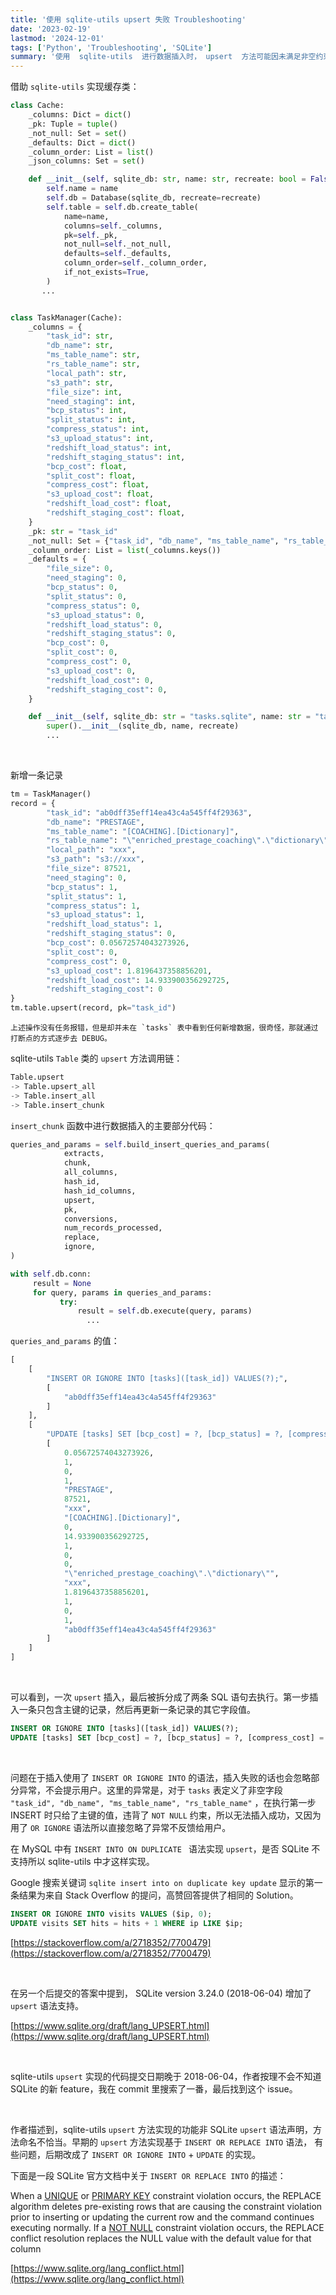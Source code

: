 ```yaml
---
title: '使用 sqlite-utils upsert 失败 Troubleshooting'
date: '2023-02-19'
lastmod: '2024-12-01'
tags: ['Python', 'Troubleshooting', 'SQLite']
summary: '使用  sqlite-utils  进行数据插入时， upsert  方法可能因未满足非空约束而失败。插入时只提供主键值导致违反  NOT NULL  约束，因而插入失败但未反馈错误。SQLite 3.24.0 及以上版本支持  upsert  语法，建议使用该语法以避免此类问题。sqlite-utils 的  upsert  实现不符合 SQLite 的新特性，需注意其命名和实现方式。'
---
```


借助 `sqlite-utils` 实现缓存类：


```python
class Cache:
    _columns: Dict = dict()
    _pk: Tuple = tuple()
    _not_null: Set = set()
    _defaults: Dict = dict()
    _column_order: List = list()
    _json_columns: Set = set()

    def __init__(self, sqlite_db: str, name: str, recreate: bool = False):
        self.name = name
        self.db = Database(sqlite_db, recreate=recreate)
        self.table = self.db.create_table(
            name=name,
            columns=self._columns,
            pk=self._pk,
            not_null=self._not_null,
            defaults=self._defaults,
            column_order=self._column_order,
            if_not_exists=True,
        )
	   ...


class TaskManager(Cache):
    _columns = {
        "task_id": str,
        "db_name": str,
        "ms_table_name": str,
        "rs_table_name": str,
        "local_path": str,
        "s3_path": str,
        "file_size": int,
        "need_staging": int,
        "bcp_status": int,
        "split_status": int,
        "compress_status": int,
        "s3_upload_status": int,
        "redshift_load_status": int,
        "redshift_staging_status": int,
        "bcp_cost": float,
        "split_cost": float,
        "compress_cost": float,
        "s3_upload_cost": float,
        "redshift_load_cost": float,
        "redshift_staging_cost": float,
    }
    _pk: str = "task_id"
    _not_null: Set = {"task_id", "db_name", "ms_table_name", "rs_table_name"}
    _column_order: List = list(_columns.keys())
    _defaults = {
        "file_size": 0,
        "need_staging": 0,
        "bcp_status": 0,
        "split_status": 0,
        "compress_status": 0,
        "s3_upload_status": 0,
        "redshift_load_status": 0,
        "redshift_staging_status": 0,
        "bcp_cost": 0,
        "split_cost": 0,
        "compress_cost": 0,
        "s3_upload_cost": 0,
        "redshift_load_cost": 0,
        "redshift_staging_cost": 0,
    }

    def __init__(self, sqlite_db: str = "tasks.sqlite", name: str = "tasks", recreate: bool = False):
        super().__init__(sqlite_db, name, recreate)
		...
```

<br/>

新增一条记录


```python
tm = TaskManager()
record = {
        "task_id": "ab0dff35eff14ea43c4a545ff4f29363",
        "db_name": "PRESTAGE",
        "ms_table_name": "[COACHING].[Dictionary]",
        "rs_table_name": "\"enriched_prestage_coaching\".\"dictionary\"",
        "local_path": "xxx",
        "s3_path": "s3://xxx",
        "file_size": 87521,
        "need_staging": 0,
        "bcp_status": 1,
        "split_status": 1,
        "compress_status": 1,
        "s3_upload_status": 1,
        "redshift_load_status": 1,
        "redshift_staging_status": 0,
        "bcp_cost": 0.05672574043273926,
        "split_cost": 0,
        "compress_cost": 0,
        "s3_upload_cost": 1.8196437358856201,
        "redshift_load_cost": 14.933900356292725,
        "redshift_staging_cost": 0
}
tm.table.upsert(record, pk="task_id")
```



	上述操作没有任务报错，但是却并未在 `tasks` 表中看到任何新增数据，很奇怪，那就通过打断点的方式逐步去 DEBUG。

sqlite-utils `Table` 类的 `upsert` 方法调用链：


```python
Table.upsert
-> Table.upsert_all
-> Table.insert_all
-> Table.insert_chunk
```

`insert_chunk` 函数中进行数据插入的主要部分代码：


```python
queries_and_params = self.build_insert_queries_and_params(
            extracts,
            chunk,
            all_columns,
            hash_id,
            hash_id_columns,
            upsert,
            pk,
            conversions,
            num_records_processed,
            replace,
            ignore,
)

with self.db.conn:
     result = None
     for query, params in queries_and_params:
	       try:
	           result = self.db.execute(query, params)
				 ...
```

`queries_and_params` 的值：


```python
[
    [
        "INSERT OR IGNORE INTO [tasks]([task_id]) VALUES(?);",
        [
            "ab0dff35eff14ea43c4a545ff4f29363"
        ]
    ],
    [
        "UPDATE [tasks] SET [bcp_cost] = ?, [bcp_status] = ?, [compress_cost] = ?, [compress_status] = ?, [db_name] = ?, [file_size] = ?, [local_path] = ?, [ms_table_name] = ?, [need_staging] = ?, [redshift_load_cost] = ?, [redshift_load_status] = ?, [redshift_staging_cost] = ?, [redshift_staging_status] = ?, [rs_table_name] = ?, [s3_path] = ?, [s3_upload_cost] = ?, [s3_upload_status] = ?, [split_cost] = ?, [split_status] = ? WHERE [task_id] = ?",
        [
            0.05672574043273926,
            1,
            0,
            1,
            "PRESTAGE",
            87521,
            "xxx",
            "[COACHING].[Dictionary]",
            0,
            14.933900356292725,
            1,
            0,
            0,
            "\"enriched_prestage_coaching\".\"dictionary\"",
            "xxx",
            1.8196437358856201,
            1,
            0,
            1,
            "ab0dff35eff14ea43c4a545ff4f29363"
        ]
    ]
]
```

<br/>

可以看到，一次 `upsert` 插入，最后被拆分成了两条 SQL 语句去执行。第一步插入一条只包含主键的记录，然后再更新一条记录的其它字段值。


```sql
INSERT OR IGNORE INTO [tasks]([task_id]) VALUES(?);
UPDATE [tasks] SET [bcp_cost] = ?, [bcp_status] = ?, [compress_cost] = ?, [compress_status] = ?, [db_name] = ?, [file_size] = ?, [local_path] = ?, [ms_table_name] = ?, [need_staging] = ?, [redshift_load_cost] = ?, [redshift_load_status] = ?, [redshift_staging_cost] = ?, [redshift_staging_status] = ?, [rs_table_name] = ?, [s3_path] = ?, [s3_upload_cost] = ?, [s3_upload_status] = ?, [split_cost] = ?, [split_status] = ? WHERE [task_id] = ?
```

<br/>

问题在于插入使用了 `INSERT OR IGNORE INTO` 的语法，插入失败的话也会忽略部分异常，不会提示用户。这里的异常是，对于 `tasks` 表定义了非空字段 `"task_id", "db_name", "ms_table_name", "rs_table_name"` ，在执行第一步 INSERT 时只给了主键的值，违背了 `NOT NULL` 约束，所以无法插入成功，又因为用了 `OR IGNORE` 语法所以直接忽略了异常不反馈给用户。

在 MySQL 中有 `INSERT INTO ON DUPLICATE ` 语法实现 `upsert`，是否 SQLite 不支持所以 sqlite-utils 中才这样实现。

Google 搜索关键词 `sqlite insert into on duplicate key update` 显示的第一条结果为来自 Stack Overflow 的提问，高赞回答提供了相同的 Solution。


```sql
INSERT OR IGNORE INTO visits VALUES ($ip, 0);
UPDATE visits SET hits = hits + 1 WHERE ip LIKE $ip;
```

[https://stackoverflow.com/a/2718352/7700479](https://stackoverflow.com/a/2718352/7700479)

<br/>

在另一个后提交的答案中提到， SQLite version 3.24.0 (2018-06-04) 增加了 `upsert` 语法支持。

[https://www.sqlite.org/draft/lang_UPSERT.html](https://www.sqlite.org/draft/lang_UPSERT.html)

<br/>

sqlite-utils `upsert` 实现的代码提交日期晚于 2018-06-04，作者按理不会不知道 SQLite 的新 feature，我在 commit 里搜索了一番，最后找到这个 issue。

[//]: # (link_preview is not supported)

<br/>

作者描述到，sqlite-utils `upsert` 方法实现的功能非 SQLite `upsert` 语法声明，方法命名不恰当。早期的 `upsert` 方法实现基于 `INSERT OR REPLACE INTO` 语法， 有些问题，后期改成了 `INSERT OR IGNORE INTO` + `UPDATE` 的实现。

下面是一段 SQLite 官方文档中关于 `INSERT OR REPLACE INTO` 的描述：

When a [UNIQUE](https://www.sqlite.org/lang_createtable.html#uniqueconst) or [PRIMARY KEY](https://www.sqlite.org/lang_createtable.html#primkeyconst) constraint violation occurs, the REPLACE algorithm deletes pre-existing rows that are causing the constraint violation prior to inserting or updating the current row and the command continues executing normally. If a [NOT NULL](https://www.sqlite.org/lang_createtable.html#notnullconst) constraint violation occurs, the REPLACE conflict resolution replaces the NULL value with the default value for that column

[https://www.sqlite.org/lang_conflict.html](https://www.sqlite.org/lang_conflict.html)

<br/>

